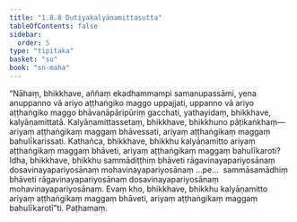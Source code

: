 ```yaml
---
title: "1.8.8 Dutiyakalyāṇamittasutta"
tableOfContents: false
sidebar:
  order: 5
type: "tipitaka"
basket: "su"
book: "sn-maha"
---
```



<DynamicBreadcrumb />

<Division number="84" book="sn-maha">

<Paragraph number="191" book="sn-maha">
“Nāhaṃ, bhikkhave, aññaṃ ekadhammampi samanupassāmi, yena anuppanno vā ariyo aṭṭhaṅgiko maggo uppajjati, uppanno vā ariyo aṭṭhaṅgiko maggo bhāvanāpāripūriṃ gacchati, yathayidaṃ, bhikkhave, kalyāṇamittatā. Kalyāṇamittassetaṃ, bhikkhave, bhikkhuno pāṭikaṅkhaṃ—  ariyaṃ aṭṭhaṅgikaṃ maggaṃ bhāvessati, ariyaṃ aṭṭhaṅgikaṃ maggaṃ bahulīkarissati. Kathañca, bhikkhave, bhikkhu kalyāṇamitto ariyaṃ aṭṭhaṅgikaṃ maggaṃ bhāveti, ariyaṃ aṭṭhaṅgikaṃ maggaṃ bahulīkaroti? Idha, bhikkhave, bhikkhu sammādiṭṭhiṃ bhāveti rāgavinayapariyosānaṃ dosavinayapariyosānaṃ mohavinayapariyosānaṃ …pe…  sammāsamādhiṃ bhāveti rāgavinayapariyosānaṃ dosavinayapariyosānaṃ mohavinayapariyosānaṃ. Evaṃ kho, bhikkhave, bhikkhu kalyāṇamitto ariyaṃ aṭṭhaṅgikaṃ maggaṃ bhāveti, ariyaṃ aṭṭhaṅgikaṃ maggaṃ bahulīkarotī”ti.

</Paragraph>
</Division>

<Paragraph number="192" type="center" book="sn-maha">
Paṭhamaṃ.
</Paragraph>